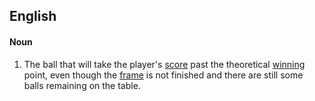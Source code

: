 ==English==

====Noun====
{{en-noun|sg=[[frame]] [[ball]]}}

# {{context|sports|snooker}} The ball that will take the player's [[score]] past the theoretical [[winning]] point, even though the [[frame]] is not finished and there are still some balls remaining on the table.